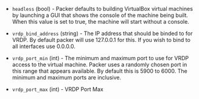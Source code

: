 <!-- Code generated from the comments of the RunConfig struct in builder/virtualbox/common/run_config.go; DO NOT EDIT MANUALLY -->

-   `headless` (bool) - Packer defaults to building VirtualBox virtual
    machines by launching a GUI that shows the console of the machine
    being built. When this value is set to true, the machine will start
    without a console.
    
-   `vrdp_bind_address` (string) - The IP address that should be
    binded to for VRDP. By default packer will use 127.0.0.1 for this. If you
    wish to bind to all interfaces use 0.0.0.0.
    
-   `vrdp_port_min` (int) - The minimum and maximum port
    to use for VRDP access to the virtual machine. Packer uses a randomly chosen
    port in this range that appears available. By default this is 5900 to
    6000. The minimum and maximum ports are inclusive.
    
-   `vrdp_port_max` (int) - VRDP Port Max

